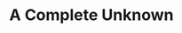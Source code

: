 ---
title: A Complete Unknown
description: Set in the influential New York City music scene of the early 1960s, "A Complete Unknown" follows 19-year-old Minnesota musician Bob Dylan's meteoric rise as a folk singer to concert halls and the top of the charts as his songs and mystique become a worldwide sensation that culminates in his ground-breaking electric rock-and-roll performance at the Newport Folk Festival in 1965.
rating: 14A
genre:
  - Biography
  - Music
length: 140m
cast:
  - Timothee Chalamet
  - Elle Fanning
  - Edward Norton
showtimes:
  - Feb 14th
  - Feb 15th
  - Feb 16th - 2pm Matinee
poster: ./images/a-complete-unknown.jpg
trailer: https://www.youtube.com/watch?v=FdV-Cs5o8mc
socialImage: ./images/a-complete-unknown.jpg
reelAlternative: false
---